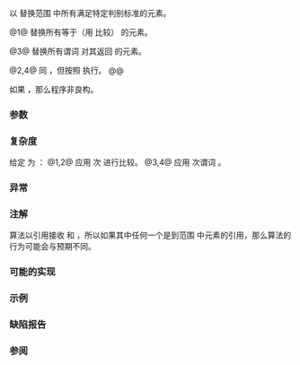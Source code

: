 {{cpp/title|replace|replace_if}}
{{cpp/algorithm/navbar}}
{{dcl begin}}
{{dcl header|algorithm}}
{{dcl rev begin|num=1}}
{{dcla|anchor=版本_1|constexpr=c++20|until=c++26|
template&lt; class ForwardIt, class T &gt;
void replace( ForwardIt first, ForwardIt last,
              const T&amp; old_value, const T&amp; new_value );
}}
{{dcl|since=c++26|1=
template&lt; class ForwardIt, class T = typename std::iterator_traits
                                         &lt;ForwardIt&gt;::value_type &gt;
constexpr void replace( ForwardIt first, ForwardIt last,
                        const T&amp; old_value, const T&amp; new_value );
}}
{{dcl rev end}}
{{dcl rev begin|num=2}}
{{dcl|since=c++17|until=c++26|
template&lt; class ExecutionPolicy, class ForwardIt, class T &gt;
void replace( ExecutionPolicy&amp;&amp; policy,
              ForwardIt first, ForwardIt last,
              const T&amp; old_value, const T&amp; new_value );
}}
{{dcl|since=c++26|1=
template&lt; class ExecutionPolicy, class ForwardIt,
          class T = typename std::iterator_traits
                        &lt;ForwardIt&gt;::value_type &gt;
void replace( ExecutionPolicy&amp;&amp; policy,
              ForwardIt first, ForwardIt last,
              const T&amp; old_value, const T&amp; new_value );
}}
{{dcl rev end}}
{{dcl rev begin|num=3}}
{{dcla|anchor=版本_3|constexpr=c++20|until=c++26|
template&lt; class ForwardIt, class UnaryPred, class T &gt;
void replace_if( ForwardIt first, ForwardIt last,
                 UnaryPred p, const T&amp; new_value );
}}
{{dcl|since=c++26|1=
template&lt; class ForwardIt, class UnaryPred,
          class T = typename std::iterator_traits
                        &lt;ForwardIt&gt;::value_type&gt; &gt;
constexpr void replace_if( ForwardIt first, ForwardIt last,
                           UnaryPred p, const T&amp; new_value );
}}
{{dcl rev end}}
{{dcl rev begin|num=4}}
{{dcl|since=c++17|until=c++26|
template&lt; class ExecutionPolicy,
          class ForwardIt, class UnaryPred, class T &gt;
void replace_if( ExecutionPolicy&amp;&amp; policy,
                 ForwardIt first, ForwardIt last,
                 UnaryPred p, const T&amp; new_value );
}}
{{dcl|since=c++26|1=
template&lt; class ExecutionPolicy,
          class ForwardIt, class UnaryPred,
          class T = typename std::iterator_traits
                        &lt;ForwardIt&gt;::value_type&gt; &gt;
void replace_if( ExecutionPolicy&amp;&amp; policy,
                 ForwardIt first, ForwardIt last,
                 UnaryPred p, const T&amp; new_value );
}}
{{dcl end}}

以 {{c|new_value}} 替换范围 {{range|first|last}} 中所有满足特定判别标准的元素。

@1@ 替换所有等于（用 {{c/core|1=operator==}} 比较）{{c|old_value}} 的元素。

@3@ 替换所有谓词 {{c|p}} 对其返回 {{c|true}} 的元素。

@2,4@ 同 {{v|1,3}}，但按照 {{c|policy}} 执行。
@@ {{cpp/algorithm/parallel overload precondition|plural=yes}}

如果 {{rev inl|until=c++20|{{c|1=*first = new_value}} 非法}}{{rev inl|since=c++20|{{c|new_value}} 不[[cpp/iterator#类型与可写性|可写入]] {{c|first}}}}，那么程序非良构。

===参数===
{{par begin}}
{{par range|3=要处理的}}
{{par|old_value|要被替换的元素值}}
{{par exec pol}}
{{par pred1|p|如果应该替换元素|p1=ForwardIt}}
{{par|new_value|用作替换者的值}}
{{par hreq}}
{{par req named|ForwardIt|ForwardIterator}}
{{par req named|UnaryPred|Predicate}}
{{par end}}

===复杂度===
给定 {{mathjax-or|\(\scriptsize N\)|N}} 为 {{c|std::distance(first, last)}}：
@1,2@ 应用 {{mathjax-or|\(\scriptsize N\)|N}} 次 {{c/core|1=operator==}} 进行比较。
@3,4@ 应用 {{mathjax-or|\(\scriptsize N\)|N}} 次谓词 {{c|p}}。

===异常===
{{cpp/algorithm/parallel exceptions reporting behavior|singular=no}}

===注解===
算法以引用接收 {{c|old_value}} 和 {{c|new_value}}，所以如果其中任何一个是到范围 {{range|first|last}} 中元素的引用，那么算法的行为可能会与预期不同。

{{feature test macro|__cpp_lib_algorithm_default_value_type|value=202403|std=C++26|算法中的[[cpp/language/list initialization|列表初始化]] {{vl|1-4}}}}

===可能的实现===
{{eq impl
|title1=replace (1)|ver1=1|1=
template&lt;class ForwardIt,
         class T = typename std::iterator_traits&lt;ForwardIt&gt;::value_type&gt;
void replace(ForwardIt first, ForwardIt last,
             const T&amp; old_value, const T&amp; new_value)
{
    for (; first != last; ++first)
        if (*first == old_value)
            *first = new_value;
}
|title2=replace_if (3)|ver2=3|2=
template&lt;class ForwardIt, class UnaryPred,
         class T = typename std::iterator_traits&lt;ForwardIt&gt;::value_type&gt;
void replace_if(ForwardIt first, ForwardIt last,
                UnaryPred p, const T&amp; new_value)
{
    for (; first != last; ++first)
        if (p(*first))
            *first = new_value;
}
}}

===示例===
{{example
|code=
#include &lt;algorithm&gt;
#include &lt;array&gt;
#include &lt;complex&gt;
#include &lt;functional&gt;
#include &lt;iostream&gt;

void println(const auto&amp; seq)
{
    for (const auto&amp; e : seq)
        std::cout &lt;&lt; e &lt;&lt; ' ';
    std::cout &lt;&lt; '\n';
}

int main()
{
    std::array&lt;int, 10&gt; s{5, 7, 4, 2, 8, 6, 1, 9, 0, 3};

    // 将出现的所有 8 替换为 88。 
    std::replace(s.begin(), s.end(), 8, 88);
    println(s);

    // 将所有小于 5 的值替换为 55。
    std::replace_if(s.begin(), s.end(),
                    std::bind(std::less&lt;int&gt;(), std::placeholders::_1, 5), 55);
    println(s);

    std::array&lt;std::complex&lt;double&gt;, 2&gt; nums{&lt;!----&gt;{&lt;!----&gt;{1, 3}, {1, 3}&lt;!----&gt;}&lt;!----&gt;};
    #ifdef __cpp_lib_algorithm_default_value_type
        std::replace(nums.begin(), nums.end(), {1, 3}, {4, 2});
    #else
        std::replace(nums.begin(), nums.end(), std::complex&lt;double&gt;{1, 3},
                                               std::complex&lt;double&gt;{4, 2});
    #endif
    println(nums);
}
|output=
5 7 4 2 88 6 1 9 0 3
5 7 55 55 88 6 55 9 55 55
(4,2) (4,2)
}}

===缺陷报告===
{{dr list begin}}
{{dr list item|wg=lwg|dr=283|std=C++98|before={{tt|T}} 需要是{{named req|CopyAssignable}}的（对于 {{tt|replace}}&lt;br&gt;还需要是{{named req|EqualityComparable}}的），但是&lt;br&gt;{{tt|ForwardIt}} 的值类型不一定是 {{tt|T}}，{{tt|T}} 也不一定可写入 {{tt|ForwardIt}}|after=改成要求&lt;br&gt;{{c|1=*first = new_value}} 合法}}
{{dr list end}}

===参阅===
{{dsc begin}}
{{dsc inc|cpp/algorithm/dsc replace_copy}}
{{dsc inc|cpp/algorithm/ranges/dsc replace}}
{{dsc end}}

{{langlinks|de|en|es|fr|it|ja|pt|ru}}